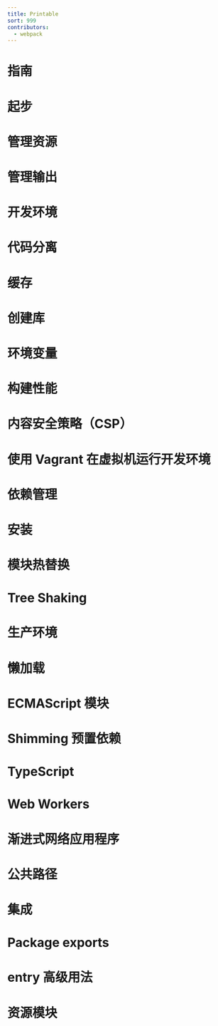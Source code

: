 ```yaml
---
title: Printable
sort: 999
contributors:
  - webpack
---
```


    

# 指南


<WINDEX />


# 起步


<WGETTINGSTARTED />


# 管理资源


<WASSETMANAGEMENT />


# 管理输出


<WOUTPUTMANAGEMENT />


# 开发环境


<WDEVELOPMENT />


# 代码分离


<WCODESPLITTING />


# 缓存


<WCACHING />


# 创建库


<WAUTHORLIBRARIES />


# 环境变量


<WENVIRONMENTVARIABLES />


# 构建性能


<WBUILDPERFORMANCE />


# 内容安全策略（CSP）


<WCSP />


# 使用 Vagrant 在虚拟机运行开发环境


<WDEVELOPMENTVAGRANT />


# 依赖管理


<WDEPENDENCYMANAGEMENT />


# 安装


<WINSTALLATION />


# 模块热替换


<WHOTMODULEREPLACEMENT />


# Tree Shaking


<WTREESHAKING />


# 生产环境


<WPRODUCTION />


# 懒加载


<WLAZYLOADING />


# ECMAScript 模块


<WECMASCRIPTMODULES />


# Shimming 预置依赖


<WSHIMMING />


# TypeScript


<WTYPESCRIPT />


# Web Workers


<WWEBWORKERS />


# 渐进式网络应用程序


<WPROGRESSIVEWEBAPPLICATION />


# 公共路径


<WPUBLICPATH />


# 集成


<WINTEGRATIONS />


# Package exports


<WPACKAGEEXPORTS />


# entry 高级用法


<WENTRYADVANCED />


# 资源模块


<WASSETMODULES />
